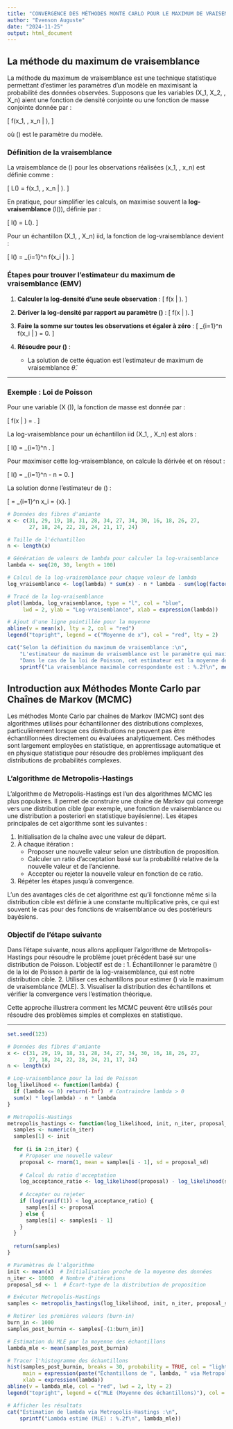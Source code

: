 ```yaml
---
title: "CONVERGENCE DES MÉTHODES MONTE CARLO POUR LE MAXIMUM DE VRAISEMBLANCEUntitled"
author: "Evenson Auguste"
date: "2024-11-25"
output: html_document
---
```


## La méthode du maximum de vraisemblance

La méthode du maximum de vraisemblance est une technique statistique permettant d’estimer les paramètres d’un modèle en maximisant la probabilité des données observées. Supposons que les variables \(X_1, X_2, \dots, X_n\) aient une fonction de densité conjointe ou une fonction de masse conjointe donnée par :

\[
f(x_1, \dots, x_n | \theta),
\]

où \(\theta\) est le paramètre du modèle.

### Définition de la vraisemblance

La vraisemblance de \(\theta\) pour les observations réalisées \(x_1, \dots, x_n\) est définie comme :

\[
L(\theta) = f(x_1, \dots, x_n | \theta).
\]

En pratique, pour simplifier les calculs, on maximise souvent la **log-vraisemblance** \(l(\theta)\), définie par :

\[
l(\theta) = \log L(\theta).
\]

Pour un échantillon \(X_1, \dots, X_n\) iid, la fonction de log-vraisemblance devient :

\[
l(\theta) = \sum_{i=1}^n \log f(x_i | \theta).
\]

### Étapes pour trouver l’estimateur du maximum de vraisemblance (EMV)

1. **Calculer la log-densité d’une seule observation** :
   \[
   \log f(x | \theta).
   \]

2. **Dériver la log-densité par rapport au paramètre \(\theta\)** :
   \[
   \frac{\partial}{\partial \theta} \log f(x | \theta).
   \]

3. **Faire la somme sur toutes les observations et égaler à zéro** :
   \[
   \sum_{i=1}^n \frac{\partial}{\partial \theta} \log f(x_i | \theta) = 0.
   \]

4. **Résoudre pour \(\theta\)** :
   - La solution de cette équation est l’estimateur de maximum de vraisemblance $\widehat{\theta}$.


---

### Exemple : Loi de Poisson

Pour une variable \(X \sim \text{Poisson}(\lambda)\), la fonction de masse est donnée par :

\[
f(x | \lambda) = \frac{e^{-\lambda} \lambda^x}{x!}.
\]

La log-vraisemblance pour un échantillon iid \(X_1, \dots, X_n\) est alors :

\[
l(\lambda) = \sum_{i=1}^n \left[ x_i \log \lambda - \lambda - \log(x_i!) \right].
\]

Pour maximiser cette log-vraisemblance, on calcule la dérivée et on résout :

\[
\frac{\partial}{\partial \lambda} l(\lambda) = \sum_{i=1}^n \frac{x_i}{\lambda} - n = 0.
\]

La solution donne l’estimateur de \(\lambda\) :

\[
\widehat{\lambda} = \frac{1}{n} \sum_{i=1}^n x_i = \bar{x}.
\]
 

```r
# Données des fibres d'amiante
x <- c(31, 29, 19, 18, 31, 28, 34, 27, 34, 30, 16, 18, 26, 27,
       27, 18, 24, 22, 28, 24, 21, 17, 24)

# Taille de l'échantillon
n <- length(x)

# Génération de valeurs de lambda pour calculer la log-vraisemblance
lambda <- seq(20, 30, length = 100)

# Calcul de la log-vraisemblance pour chaque valeur de lambda
log_vraisemblance <- log(lambda) * sum(x) - n * lambda - sum(log(factorial(x)))

# Tracé de la log-vraisemblance
plot(lambda, log_vraisemblance, type = "l", col = "blue",
     lwd = 2, ylab = "Log-vraisemblance", xlab = expression(lambda))

# Ajout d'une ligne pointillée pour la moyenne
abline(v = mean(x), lty = 2, col = "red")
legend("topright", legend = c("Moyenne de x"), col = "red", lty = 2)

cat("Selon la définition du maximum de vraisemblance :\n",
    "L'estimateur de maximum de vraisemblance est le paramètre qui maximise la probabilité des données observées.\n",
    "Dans le cas de la loi de Poisson, cet estimateur est la moyenne des observations.\n",
    sprintf("La vraisemblance maximale correspondante est : %.2f\n", mean(x)))

```


## Introduction aux Méthodes Monte Carlo par Chaînes de Markov (MCMC)

Les méthodes Monte Carlo par chaînes de Markov (MCMC) sont des algorithmes utilisés pour échantillonner des distributions complexes, particulièrement lorsque ces distributions ne peuvent pas être échantillonnées directement ou évaluées analytiquement. Ces méthodes sont largement employées en statistique, en apprentissage automatique et en physique statistique pour résoudre des problèmes impliquant des distributions de probabilités complexes.

### L'algorithme de Metropolis-Hastings

L'algorithme de Metropolis-Hastings est l'un des algorithmes MCMC les plus populaires. Il permet de construire une chaîne de Markov qui converge vers une distribution cible (par exemple, une fonction de vraisemblance ou une distribution a posteriori en statistique bayésienne). Les étapes principales de cet algorithme sont les suivantes :

1. Initialisation de la chaîne avec une valeur de départ.
2. À chaque itération :
   - Proposer une nouvelle valeur selon une distribution de proposition.
   - Calculer un ratio d'acceptation basé sur la probabilité relative de la nouvelle valeur et de l'ancienne.
   - Accepter ou rejeter la nouvelle valeur en fonction de ce ratio.
3. Répéter les étapes jusqu'à convergence.

L'un des avantages clés de cet algorithme est qu'il fonctionne même si la distribution cible est définie à une constante multiplicative près, ce qui est souvent le cas pour des fonctions de vraisemblance ou des postérieurs bayésiens.

### Objectif de l'étape suivante

Dans l'étape suivante, nous allons appliquer l'algorithme de Metropolis-Hastings pour résoudre le problème jouet précédent basé sur une distribution de Poisson. L'objectif est de :
1. Échantillonner le paramètre \(\lambda\) de la loi de Poisson à partir de la log-vraisemblance, qui est notre distribution cible.
2. Utiliser ces échantillons pour estimer \(\lambda\) via le maximum de vraisemblance (MLE).
3. Visualiser la distribution des échantillons et vérifier la convergence vers l'estimation théorique.

Cette approche illustrera comment les MCMC peuvent être utilisés pour résoudre des problèmes simples et complexes en statistique.

---

```r
set.seed(123)

# Données des fibres d'amiante
x <- c(31, 29, 19, 18, 31, 28, 34, 27, 34, 30, 16, 18, 26, 27,
       27, 18, 24, 22, 28, 24, 21, 17, 24)
n <- length(x)

# Log-vraisemblance pour la loi de Poisson
log_likelihood <- function(lambda) {
  if (lambda <= 0) return(-Inf)  # Contraindre lambda > 0
  sum(x) * log(lambda) - n * lambda
}

# Metropolis-Hastings
metropolis_hastings <- function(log_likelihood, init, n_iter, proposal_sd) {
  samples <- numeric(n_iter)
  samples[1] <- init
  
  for (i in 2:n_iter) {
    # Proposer une nouvelle valeur
    proposal <- rnorm(1, mean = samples[i - 1], sd = proposal_sd)
    
    # Calcul du ratio d'acceptation
    log_acceptance_ratio <- log_likelihood(proposal) - log_likelihood(samples[i - 1])
    
    # Accepter ou rejeter
    if (log(runif(1)) < log_acceptance_ratio) {
      samples[i] <- proposal
    } else {
      samples[i] <- samples[i - 1]
    }
  }
  
  return(samples)
}

# Paramètres de l'algorithme
init <- mean(x)  # Initialisation proche de la moyenne des données
n_iter <- 10000  # Nombre d'itérations
proposal_sd <- 1  # Écart-type de la distribution de proposition

# Exécuter Metropolis-Hastings
samples <- metropolis_hastings(log_likelihood, init, n_iter, proposal_sd)

# Retirer les premières valeurs (burn-in)
burn_in <- 1000
samples_post_burnin <- samples[-(1:burn_in)]

# Estimation du MLE par la moyenne des échantillons
lambda_mle <- mean(samples_post_burnin)

# Tracer l'histogramme des échantillons
hist(samples_post_burnin, breaks = 30, probability = TRUE, col = "lightblue",
     main = expression(paste("Échantillons de ", lambda, " via Metropolis-Hastings")),
     xlab = expression(lambda))
abline(v = lambda_mle, col = "red", lwd = 2, lty = 2)
legend("topright", legend = c("MLE (Moyenne des échantillons)"), col = "red", lty = 2)

# Afficher les résultats
cat("Estimation de lambda via Metropolis-Hastings :\n",
    sprintf("Lambda estimé (MLE) : %.2f\n", lambda_mle))

```
